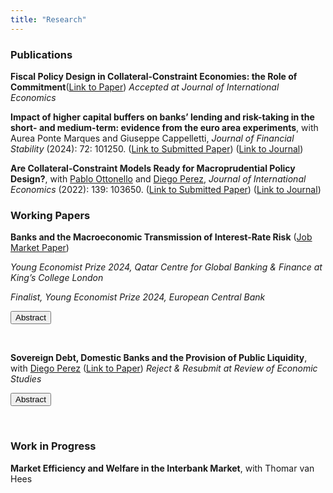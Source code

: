 ```yaml
---
title: "Research"
---
```

<script>
function hide_buttons(abstract) {
    var x = document.getElementById(abstract);
    if (x.style.display === "none") {
        x.style.display = "block";
    } else {
        x.style.display = "none";
    }
}
</script>


### Publications

**Fiscal Policy Design in Collateral-Constraint Economies: the Role of Commitment**([Link to Paper](content/Fiscal_Policy_Collateral.pdf)) *Accepted at Journal of International Economics*

**Impact of higher capital buffers on banks' lending and risk-taking in the short- and medium-term: evidence from the euro area experiments**, with Aurea Ponte Marques and Giuseppe Cappelletti, *Journal of Financial Stability* (2024): 72: 101250. ([Link to Submitted Paper](content/Impact_of_higher_capital_buffers.pdf)) ([Link to Journal](https://pdf.sciencedirectassets.com/273210/1-s2.0-S1572308924X00030/1-s2.0-S1572308924000354/main.pdf?X-Amz-Security-Token=IQoJb3JpZ2luX2VjEGcaCXVzLWVhc3QtMSJHMEUCIQC1gru7bZhxPIaxArHPzYli5HTwQre7IEAdf%2B4sY9Qc7gIgLou%2FEgJyFjxlEzlpCK9B8o448C%2BzzgVkBiYrF5RoKo8qvAUIkP%2F%2F%2F%2F%2F%2F%2F%2F%2F%2FARAFGgwwNTkwMDM1NDY4NjUiDJBwY0XuUOuwS31yfSqQBcuvSCV2Tj5sApkXDw9BD85V0IlnvutyX%2B5WqH%2FtimKAAeRu55O7vAoHPrRtwQasWttULkA0OiAdNzNAC0dEh5qM0VaBgCPWJ2TouQrFBgnLAZ92XoyCnTawoMOwvFX7%2FoOrvhqE9jcTerRWFtQh8gtEr1ySO2LTZB5siWQq%2F3DkTahNPWv%2Bq%2BZeU%2Bqd8%2FP3ownZiDr2vu9NWiMXSGhF4Be1rL4RR88B5%2BsUnUDnsAmxD%2FAm%2Fmz0fxzIVTku6ald2nzMwLB1WaB1JESAVVCJnNeqShXFsMPlNU6ziu1y39uTAxL8qFdrUwjjQXfSzG0mocGtrkFBaB%2BiKf3zrz9UPyk7Wt3z5%2Bjjqm3xCp3KaGRQAL4bkk6iiJw7%2FNzq9HXtlN%2F9%2FYH0zrTojR9yRGbZw%2F1E04GBZDLBT1lJ3TkyiVvaTe3kfH6jFJSPxy010QOqiozs%2BFWRRvkmfJRHFHe4iKMsFr5438lWSD0c9CGtv1SV%2FMxp5%2FtVF4x%2BRKm0oWTUmWb0I7%2FnqCVo745DwJAoemE8cOr42xX6jAc%2FELZG57pWNTLggQKfcQuppxyNGKqySKkPiO7BJPI%2F%2FFBfg1v24g5IgwJGD5d1WrJK9yZNo%2FEppYM5FmD56z%2B4xVm%2F5%2FqF%2B2UDVecWDrlMDNNUk%2Fo1kwPzsAGBw7rQGmxYRKOmLpuN77NfLQeBYSacdlxcLzYRTarnrrJJjF72otC4siSnp4ZzMPK%2BwtuXNc64Nsug8XUKRm97ktU4v%2FJOGJAaQRpZ%2F7me4%2Fyca4PeTQptHJix2BckHtmShTGcbwdhBigdStEdT%2BFPmi1u4OX6s6Ak0vZ%2FFn8Z%2FtQMBVn0AVIQ30JdAfd%2BZuAAuXiV9OM723RLzoy%2BMKX%2FurAGOrEBk%2BF16moS6xA3EZhe9G4t53iXIJq5QjyQdZAzQGHlasYxX9bjQVujy0ctFOaYDLnHGIRRejL4jsAl20MDEHOb8%2FxzhdYnMPPy%2Fjm%2B9hBriEYQBEoTj9d5jl4b4%2Fy19zDdw9YN5qAQDIRaDP8UtdecWxsRkciFxDQHsa9kf3k%2FwVfm7xUo37CU8coIGcJALRYKcs8whVbpvRGnt3fOyrMB30b0GtdJfFl1rsnBDmNUFHHQ&X-Amz-Algorithm=AWS4-HMAC-SHA256&X-Amz-Date=20240404T153330Z&X-Amz-SignedHeaders=host&X-Amz-Expires=300&X-Amz-Credential=ASIAQ3PHCVTYSNKRW43I%2F20240404%2Fus-east-1%2Fs3%2Faws4_request&X-Amz-Signature=fe7f7e1a17d1f67a10213c9d99eb9b91d1f41b8044b04784520894251655b509&hash=fcbda10d1a5de71daddd92ae9c383bf32fffa3d0fd1cbfd37d894fe2e15d6882&host=68042c943591013ac2b2430a89b270f6af2c76d8dfd086a07176afe7c76c2c61&pii=S1572308924000354&tid=spdf-71ed8e11-ac7a-4c48-968a-b5c073e094e5&sid=14a39e935134a24ea32b3551caefd243baefgxrqa&type=client&tsoh=d3d3LnNjaWVuY2VkaXJlY3QuY29t&ua=0f155d500150520c5353&rr=86f25b73f98442e2&cc=us))

**Are Collateral-Constraint Models Ready for Macroprudential Policy Design?**, with [<span style="font-weight: normal">Pablo Ottonello</span>](https://sites.google.com/site/ottonellopablo/home/) and [<span style="font-weight: normal">Diego Perez</span>](https://www.perezdiego.org/), *Journal of International Economics* (2022): 139: 103650. ([Link to Submitted Paper](content/OPV_Collateral.pdf)) ([Link to Journal](https://pdf.sciencedirectassets.com/271695/1-s2.0-S0022199622X00056/1-s2.0-S0022199622000824/main.pdf?X-Amz-Security-Token=IQoJb3JpZ2luX2VjEGcaCXVzLWVhc3QtMSJHMEUCIH%2FwD5pGyB4Xhfw9pWCri6Lkm7sQNCaywGMM%2BsZ5gF46AiEA9NgfP4TTOChosahkt7M4n%2FT6Yu9d4wxrVxEDmjr73AUquwUIj%2F%2F%2F%2F%2F%2F%2F%2F%2F%2F%2FARAFGgwwNTkwMDM1NDY4NjUiDOmoPGbh%2FKOBmD8JSCqPBSIq%2B9m7nTd43L8BY80KA8%2Byw7k%2FMIVSv%2F%2Fqe7n%2FChbtHTesge2fKJNoQzh5xbFzSnFF7Pw4Lh9C3RnsZtsielW4Y2q5IsC%2FqLrz5UekjiwYXRLOpWnMtkNHSmcfyz2pE%2FRYSqWHKS6kB5gjRgTv14zRImBokow9NKfDR05hixvRl6G1Ms3ITVQwrqcescLBySPq9%2BZC8MyMNCSP%2FDvCzTP8zg15U%2B4gDPemtpvEtdJ6A486swfHVgfD5kN5zqc397HUKwdaylt4XHWBVzo3wPRS6yIdTcY0gN1LMIFm0ULykGhdZce8KgUvkpmfTd7cIeIkQ26ROGOiezZItHHW65uZ49%2B19aFe4N5GomasM5Eg7vsL0%2B9hYsDu3fykPIHQwU03ZaSNGOk6ORSw2Q1BuRlwv3mHnGL4N4A4aOGTjZPAKIycALlZUnI1T%2FYM6V4VBnxAc8mdfA6WETKeUeYb6tBC6fOJVcH81jeUm0E2lkM6PbUgmK1nyY2CtJ8gQITCFNlvhf%2F39trlFY5ezaXTP%2BAT52VaTM0KU0S%2FE0HCCyQ83meWLLadjXyFed3golS1CmmfXH4CdwAKz8VNvq0DexRM%2B%2F0YgdGRtE4m1p6tnpk%2BG6FcNbbmy22POVyGu8EjjR0U8qrsSRwbmAHYMJNJsVeallN9mdxgkc8u8QgsxJY7vcbMKL7l7sG3RUp3XPDukOTXxFddXKONeBog9565ClsxsVSDT3MuIibI7MJRqi3OyN9cgN9Amkx8wsXKuxLCc%2FixraYp9wXDkRTe8cAP1b0jhvLdgxicd%2Bd84uPjXUt4EpwyMGkq%2BegHcntSt%2BElkcAhwyO%2BEeG8V7RTqbuJusx7jpo29ocw6nENjC99sDswkeq6sAY6sQHHDMCCjuL0tM0d9MWor%2BLOsX40iVk9reg7eDhK5SSk0zpMaKeO8wlxwI5D%2ByeeKXKU%2FwPl3UgHsWsexIlnQOgPow46qTD2M0a9dXr%2BRIs2qE9yHH%2FFjuExu2q4kaFqCs%2BEpVvm0sRpzuBmxNi%2Br9%2B3RkHM31y6S8l2FrY5M9t%2FVtEk%2FVd07tgULOIPcLK3qgmc1u2X0BhCoD3IIqr6LQKtnjo%2FFHgaNP40PqKwMyyZIk0%3D&X-Amz-Algorithm=AWS4-HMAC-SHA256&X-Amz-Date=20240404T152839Z&X-Amz-SignedHeaders=host&X-Amz-Expires=300&X-Amz-Credential=ASIAQ3PHCVTYYWLFNCH4%2F20240404%2Fus-east-1%2Fs3%2Faws4_request&X-Amz-Signature=916146984799bb6fce86f0a41dd8f349d5848c2fa96739f7d26470f2d9086d69&hash=05f8b8c00f605c4e71037d20a9be59c8d140e7f51c6a12b6d995b5a56fb7444a&host=68042c943591013ac2b2430a89b270f6af2c76d8dfd086a07176afe7c76c2c61&pii=S0022199622000824&tid=spdf-0988c42a-98f3-4f14-ac77-f13c682d5d64&sid=14a39e935134a24ea32b3551caefd243baefgxrqa&type=client&tsoh=d3d3LnNjaWVuY2VkaXJlY3QuY29t&ua=0f155d500150525a5158&rr=86f25458fa7e440d&cc=us))

### Working Papers

**Banks and the Macroeconomic Transmission of Interest-Rate Risk** ([Job Market Paper](content/varraso_jmp.pdf))

*Young Economist Prize 2024, Qatar Centre for Global Banking & Finance at King’s College London*

*Finalist, Young Economist Prize 2024, European Central Bank*

<button class="button_that_looks_like_link" role="button" onclick="hide_buttons('abstract_rate')">Abstract</button>
<div id="abstract_rate" style="display:none;">
I study the role of financial intermediaries in the transmission of interest-rate risk. I develop a quantitative model where banks can invest in assets of different durations and choose optimally their exposure to interest-rate fluctuations. I embed this portfolio problem in a heterogeneous-banks framework with financial frictions and endogenous default. The model predicts that in periods of loose monetary policy banks face weaker financial constraints. As a result, they become more tolerant of interest-rate risk and invest more extensively in long-duration assets. However, when the economy undergoes a sudden monetary tightening, this portfolio shift amplifies contractions in asset prices, credit, and output. I validate the model by showing that it can reproduce aggregate and cross-sectional patterns related to banks’ maturity mismatches, the level of the interest rate and leverage. A quantitative application to the 2022 monetary tightening shows that a lengthening of duration in periods of low interest rates gives rise to significant financial amplification. A liquidity requirement that restricts banks' investment in long-term assets makes the economy less vulnerable to sudden interest-rate raises.
</div>

</br>

**Sovereign Debt, Domestic Banks and the Provision of Public Liquidity**, with [<span style="font-weight: normal">Diego Perez</span>](https://www.perezdiego.org/) ([Link to Paper](content/Perez_Varraso_2025.pdf)) *Reject & Resubmit at Review of Economic Studies*

<button class="button_that_looks_like_link" role="button" onclick="hide_buttons('abstract_sovereign')">Abstract</button>
<div id="abstract_sovereign" style="display:none;">
This paper develops a model to study how a default can affect the domestic economy and the government’s ability to provide liquidity. Banks that do not have good investment
opportunities invest in public debt. After a default the government’s ability to credibly issue debt is undermined. A scarcer supply of public debt makes banks substitute
away from government securities to investments in their less productive projects. A quantitative analysis of the model for Argentina can generate a deep and persistent
fall in output post-default, which induces repayment incentives to sustain significant levels of external public debt. We provide empirical support for the model’s mechanism
and use the model to analyze different policies that regulate banks’ holdings of public debt.
</div> 

</br>

### Work in Progress

**Market Efficiency and Welfare in the Interbank Market**, with Thomar van Hees

